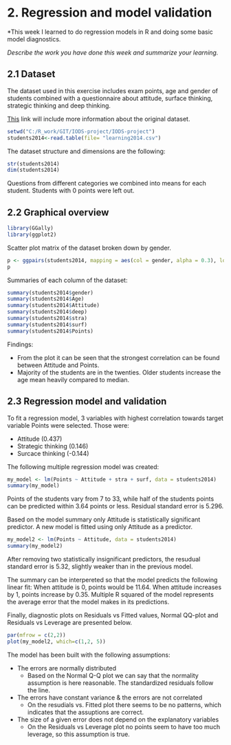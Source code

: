 # 2. Regression and model validation

*This week I learned to do regression models in R and doing some basic model diagnostics.

*Describe the work you have done this week and summarize your learning.*

## 2.1 Dataset
The dataset used in this exercise includes exam points, age and gender of students combined with a questionnaire about attitude, surface thinking, strategic thinking and deep thinking.

[This](http://www.helsinki.fi/~kvehkala/JYTmooc/JYTOPKYS3-meta.txt) link will include more information about the original dataset.

```r
setwd("C:/R_work/GIT/IODS-project/IODS-project")
students2014<-read.table(file= "learning2014.csv")
```
The dataset structure and dimensions are the following:
```r
str(students2014)
dim(students2014)
```
Questions from different categories we combined into means for each student. Students with 0 points were left out.

## 2.2 Graphical overview


```r
library(GGally)
library(ggplot2)
```
Scatter plot matrix of the dataset broken down by gender.
```r

p <- ggpairs(students2014, mapping = aes(col = gender, alpha = 0.3), lower = list(combo = wrap("facethist", bins = 20)))
p

```
  
Summaries of each column of the dataset:
```r

summary(students2014$gender)
summary(students2014$Age)
summary(students2014$Attitude)
summary(students2014$deep)
summary(students2014$stra)
summary(students2014$surf)
summary(students2014$Points)

```
Findings:

* From the plot it can be seen that the strongest correlation can be found between Attitude and Points.
* Majority of the students are in the twenties. Older students increase the age mean heavily compared to median.

## 2.3 Regression model and validation

To fit a regression model, 3 variables with highest correlation  towards target variable Points were selected. Those were:

* Attitude (0.437)
* Strategic thinking (0.146)
* Surcace thinking (-0.144)

The following multiple regression model was created:
```r
my_model <- lm(Points ~ Attitude + stra + surf, data = students2014)
summary(my_model)

```
Points of the students vary from 7 to 33, while half of the students points can be predicted within 3.64 points or less. Residual standard error is 5.296.

Based on the model summary only Attitude is statistically significant predictor. A new model is fitted using only Attitude as a predictor.

```r
my_model2 <- lm(Points ~ Attitude, data = students2014)
summary(my_model2)

```
After removing two statistically insignificant predictors, the resudual standard error is 5.32, slightly weaker than in the previous model.

The summary can be interpereted so that the model predicts the following linear fit: When attitude is 0, points would be 11.64. When attitude increases by 1, points increase by 0.35. Multiple R squared of the model represents the average error that the model makes in its predictions.

Finally, diagnostic plots on Residuals vs Fitted values, Normal QQ-plot and Residuals vs Leverage are presented below.

```r

par(mfrow = c(2,2))
plot(my_model2, which=c(1,2, 5))
```

The model has been built with the following assumptions:

* The errors are normally distributed
    + Based on the Normal Q-Q plot we can say that the normality assumption is here reasonable. The standardized residuals follow the line.
* The errors have constant variance & the errors are not correlated
    + On the resudials vs. Fitted plot there seems to be no patterns, which indicates that the assuptions are correct.
* The size of a given error does not depend on the explanatory variables
    + On the Residuals vs Leverage plot no points seem to have too much leverage, so this assumption is true.


